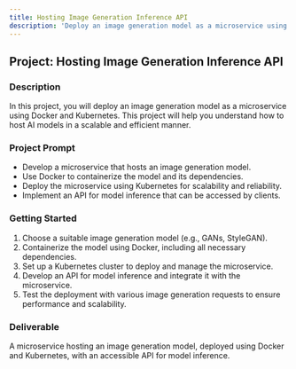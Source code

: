 ```yaml
---
title: Hosting Image Generation Inference API
description: 'Deploy an image generation model as a microservice using Docker and Kubernetes.'
---
```


## Project: Hosting Image Generation Inference API

### Description
In this project, you will deploy an image generation model as a microservice using Docker and Kubernetes. This project will help you understand how to host AI models in a scalable and efficient manner.

### Project Prompt
- Develop a microservice that hosts an image generation model.
- Use Docker to containerize the model and its dependencies.
- Deploy the microservice using Kubernetes for scalability and reliability.
- Implement an API for model inference that can be accessed by clients.

### Getting Started
1. Choose a suitable image generation model (e.g., GANs, StyleGAN).
2. Containerize the model using Docker, including all necessary dependencies.
3. Set up a Kubernetes cluster to deploy and manage the microservice.
4. Develop an API for model inference and integrate it with the microservice.
5. Test the deployment with various image generation requests to ensure performance and scalability.

### Deliverable
A microservice hosting an image generation model, deployed using Docker and Kubernetes, with an accessible API for model inference.
